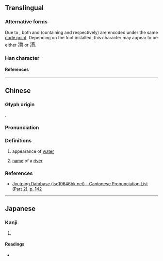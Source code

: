{{character info/new}}
==Translingual==

===Alternative forms===
Due to {{w|Han unification}}, both {{w|Traditional Chinese|traditional}} and {{w|Simplified Chinese|simplified form}} (containing {{l|mul|晉}} and {{l|mul|晋}} respectively) are encoded under the same [[code point]]. Depending on the font installed, this character may appear to be either <font size=4.5, lang="zh-hant">溍</font> or <font size=4.5, lang="zh-hans">溍</font>.

===Han character===
{{Han char|rn=85|rad=水|as=10|sn=13|four=31161|canj=EMCA,EMIA|ids=⿰氵晋(G),⿰氵晉(HTJK)}}

====References====
{{Han ref|kx=0639.120|dkj=17922|dj=1046.050|hdz=31697.050|uh=6E8D}}

----

==Chinese==
{{zh-forms}}

===Glyph origin===
{{Han compound|水|晉|ls=psc|c1=s|c2=p|t1=water}}.

===Pronunciation===
{{zh-pron
|m=jìn
|c=zeon3
|mc=
|oc=
|ma=
|cat=n,pn
}}

===Definitions===
{{zh-hanzi}}

# {{zh-hg}} appearance of [[water]] <!-- 《字彙·水部》 -->
# {{zh-hg}} [[name]] of a [[river]] <!-- 《玉篇·水部》 《廣韻·震韻》 -->

===References===
* [http://www.iso10646hk.net/jp/document/download.jsp Jyutping Database (iso10646hk.net) - Cantonese Pronunciation List (Part 2), p. 142]

----

==Japanese==

===Kanji===
{{ja-kanji|grade=|rs=水10}}

# {{defn|lang=ja|sort=水10}}

====Readings====
* {{ja-readings|on=しん|kun=}}